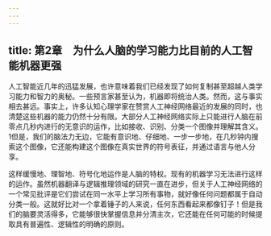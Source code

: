 ```yaml
---
---
---
```

title: 第2章　为什么人脑的学习能力比目前的人工智能机器更强
---




人工智能近几年的迅猛发展，也许意味着我们已经发现了如何复制甚至超越人类学习能力和智力的奥秘。一些预言家甚至认为，机器即将统治人类。然而，这与事实相去甚远。事实上，许多认知心理学家在赞赏人工神经网络最近的发展的同时，也清楚这些机器的能力仍然十分有限。大部分人工神经网络实际上只能进行人脑在前零点几秒内进行的无意识的运作，比如接收、识别、分类一个图像并理解其含义。1但是，我们的脑法力无边，它能有意识地、仔细地、一步一步地，在几秒钟内搜索这个图像，它还能构建这个图像在真实世界的符号表征，并通过语言与他人分享。

这样缓慢地、理智地、符号化地运作是人脑的特权。现有的机器学习无法进行这样的运作。虽然机器翻译与逻辑推理领域的研究一直在进步，但关于人工神经网络的一个常见批评是它们尝试在同一水平上学习所有事物，就好像任何问题都属于自动分类一般。这就好比对一个拿着锤子的人来说，任何东西看起来都像钉子！但是我们的脑要灵活得多，它能够很快掌握信息并分清主次，它还能在任何可能的时候提取具有普遍性、逻辑性的明确的原则。